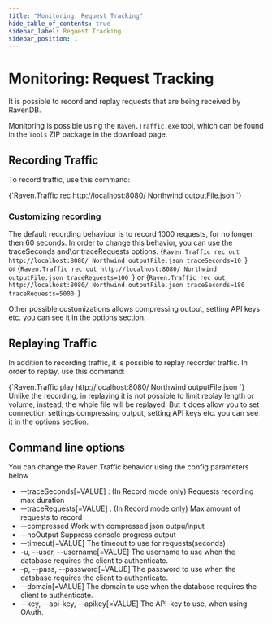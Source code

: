 ```yaml
---
title: "Monitoring: Request Tracking"
hide_table_of_contents: true
sidebar_label: Request Tracking
sidebar_position: 1
---
```



# Monitoring: Request Tracking

It is possible to record and replay requests that are being received by RavenDB.

Monitoring is possible using the `Raven.Traffic.exe` tool, which can be found in the `Tools` ZIP package in the download page. 

## **Recording Traffic**

To record traffic, use this command:

<TabItem value="plain" label="plain">
<CodeBlock language="plain">
{`Raven.Traffic rec http://localhost:8080/ Northwind outputFile.json
`}
</CodeBlock>
</TabItem>


### Customizing recording
The default recording behaviour is to record 1000 requests, for no longer then 60 seconds. In order to change this behavior, you can use the traceSeconds and\or traceRequests options.
<TabItem value="plain" label="plain">
<CodeBlock language="plain">
{`Raven.Traffic rec out http://localhost:8080/ Northwind outputFile.json traceSeconds=10
`}
</CodeBlock>
</TabItem>						
or
<TabItem value="plain" label="plain">
<CodeBlock language="plain">
{`Raven.Traffic rec out http://localhost:8080/ Northwind outputFile.json traceRequests=100
`}
</CodeBlock>
</TabItem>
or
<TabItem value="plain" label="plain">
<CodeBlock language="plain">
{`Raven.Traffic rec out http://localhost:8080/ Northwind outputFile.json traceSeconds=180 traceRequests=5000
`}
</CodeBlock>
</TabItem>

<Admonition type="info" title="Information" id="information" href="#information">
Other possible customizations allows compressing output, setting API keys etc. you can see it in the options section.
</Admonition>


## **Replaying Traffic**

In addition to recording traffic, it is possible to replay recorder traffic. In order to replay, use this command:

<TabItem value="plain" label="plain">
<CodeBlock language="plain">
{`Raven.Traffic play http://localhost:8080/ Northwind outputFile.json
`}
</CodeBlock>
</TabItem>


<Admonition type="info" title="Information" id="information" href="#information">
Unlike the recording, in replaying it is not possible to limit replay length or volume, instead, the whole file will be replayed. But it does allow you to set connection settings compressing output, setting API keys etc. you can see it in the options section.
</Admonition>



## **Command line options**

You can change the Raven.Traffic behavior using the config parameters below

 - --traceSeconds[=VALUE] : (In Record mode only) Requests recording max duration
 - --traceRequests[=VALUE] : (In Record mode only) Max amount of requests to record
 - --compressed              Work with compressed json outpu/input
 - --noOutput                Suppress console progress output
 - --timeout[=VALUE]         The timeout to use for requests(seconds)
 - -u, --user, --username[=VALUE] The username to use when the database requires the client to authenticate.
 - -p, --pass, --password[=VALUE] The password to use when the database requires the client to authenticate.
 - --domain[=VALUE]          The domain to use when the database requires the client to authenticate.
 - --key, --api-key, --apikey[=VALUE] The API-key to use, when using OAuth.





